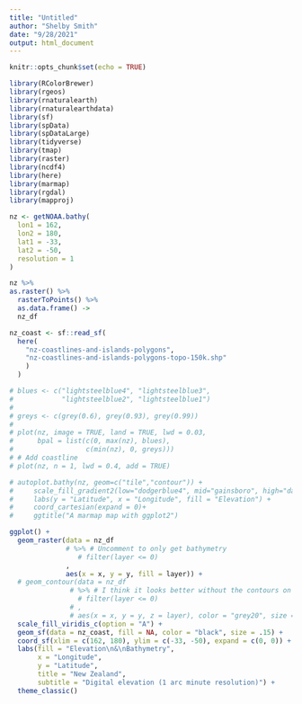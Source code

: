 ```yaml
---
title: "Untitled"
author: "Shelby Smith"
date: "9/28/2021"
output: html_document
---
```


```r
knitr::opts_chunk$set(echo = TRUE)

library(RColorBrewer)
library(rgeos)
library(rnaturalearth)
library(rnaturalearthdata)
library(sf)
library(spData)
library(spDataLarge)
library(tidyverse)
library(tmap)
library(raster)
library(ncdf4)
library(here)
library(marmap)
library(rgdal)
library(mapproj)
```

```r
nz <- getNOAA.bathy(
  lon1 = 162,
  lon2 = 180,
  lat1 = -33,
  lat2 = -50,
  resolution = 1
) 

nz %>% 
as.raster() %>% 
  rasterToPoints() %>% 
  as.data.frame() ->
  nz_df
```

```r
nz_coast <- sf::read_sf(
  here(
    "nz-coastlines-and-islands-polygons",
    "nz-coastlines-and-islands-polygons-topo-150k.shp"
    )
  )
```


```r
# blues <- c("lightsteelblue4", "lightsteelblue3",
#            "lightsteelblue2", "lightsteelblue1")
# 
# greys <- c(grey(0.6), grey(0.93), grey(0.99))
# 
# plot(nz, image = TRUE, land = TRUE, lwd = 0.03,
#      bpal = list(c(0, max(nz), blues),
#                  c(min(nz), 0, greys)))
# # Add coastline
# plot(nz, n = 1, lwd = 0.4, add = TRUE)
```

```r
# autoplot.bathy(nz, geom=c("tile","contour")) +
#     scale_fill_gradient2(low="dodgerblue4", mid="gainsboro", high="darkgreen") +
#     labs(y = "Latitude", x = "Longitude", fill = "Elevation") +
#     coord_cartesian(expand = 0)+
#     ggtitle("A marmap map with ggplot2") 
```

```r
ggplot() +
  geom_raster(data = nz_df 
              # %>% # Uncomment to only get bathymetry
                 # filter(layer <= 0)
              , 
              aes(x = x, y = y, fill = layer)) +
  # geom_contour(data = nz_df 
               # %>% # I think it looks better without the contours on land, if any at all
                 # filter(layer <= 0)
               # , 
               # aes(x = x, y = y, z = layer), color = "grey20", size = .1) +
  scale_fill_viridis_c(option = "A") +
  geom_sf(data = nz_coast, fill = NA, color = "black", size = .15) +
  coord_sf(xlim = c(162, 180), ylim = c(-33, -50), expand = c(0, 0)) +
  labs(fill = "Elevation\n&\nBathymetry",
       x = "Longitude",
       y = "Latitude", 
       title = "New Zealand",
       subtitle = "Digital elevation (1 arc minute resolution)") +
  theme_classic()
```








